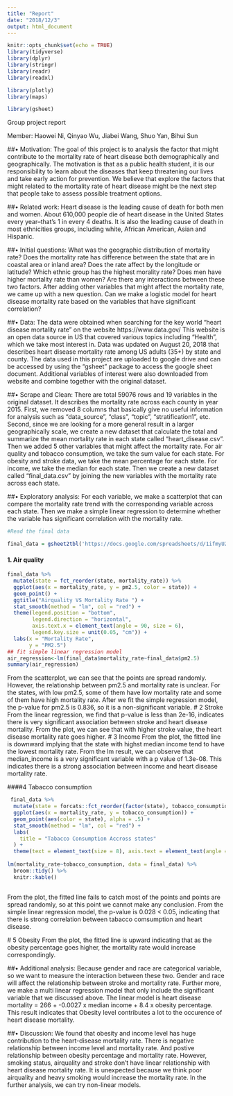 ```yaml
---
title: "Report"
date: "2018/12/3"
output: html_document
---
```


```r
knitr::opts_chunk$set(echo = TRUE)
library(tidyverse)
library(dplyr)
library(stringr)
library(readr)
library(readxl)

library(plotly)
library(maps)

library(gsheet)
```

Group project report

Member: Haowei Ni, Qinyao Wu, Jiabei Wang, Shuo Yan, Bihui Sun 

##• Motivation: 
The goal of this project is to analysis the factor that might contribute to the mortality rate of heart disease both demographically and geographically. The motivation is that as a public health student, it is our responsibility to learn about the diseases that keep threatening our lives and take early action for prevention. We believe that explore the factors that might related to the mortality rate of heart disease might be the next step that people take to assess possible treatment options. 

##•	Related work: 
Heart disease is the leading cause of death for both men and women. About 610,000 people die of heart disease in the United States every year–that’s 1 in every 4 deaths. It is also the leading cause of death in most ethnicities groups, including white, African American, Asian and Hispanic. 

##•	Initial questions: 
What was the geographic distribution of mortality rate? Does the mortality rate has difference between the state that are in coastal area or inland area? Does the rate affect by the longitude or latitude? Which ethnic group has the highest morality rate? Does men have higher mortality rate than women? Are there any interactions between these two factors. After adding other variables that might affect the mortality rate, we came up with a new question. Can we make a logistic model for heart disease mortality rate based on the variables that have significant correlation? 

##•	Data: 
The data were obtained when searching for the key world “heart disease mortality rate” on the website https://www.data.gov/ This website is an open data source in US that covered various topics including “Health”, which we take most interest in. Data was updated on August 20, 2018 that describes heart disease mortality rate among US adults (35+) by state and county. The data used in this project are uploaded to google drive and can be accessed by using the "gsheet" package to access the google sheet document.  Additional variables of interest were also downloaded from website and combine together with the original dataset. 

##•	Scrape and Clean: 
There are total 59076 rows and 19 variables in the original dataset. It describes the mortality rate across each county in year 2015. First, we removed 8 columns that basically give no useful information for analysis such as “data_source”, “class”, “topic”, “stratification1”, etc. Second, since we are looking for a more general result in a larger geographically scale, we create a new dataset that calculate the total and summarize the mean mortality rate in each state called “heart_disease.csv”. Then we added 5 other variables that might affect the mortality rate. For air quality and tobacco consumption, we take the sum value for each state. For obesity and stroke data, we take the mean percentage for each state. For income, we take the median for each state. Then we create a new dataset called “final_data.csv” by joining the new variables with the mortality rate across each state. 

##•	Exploratory analysis: 
For each variable, we make a scatterplot that can compare the mortality rate trend with the corresponding variable across each state. Then we make a simple linear regression to determine whether the variable has significant correlation with the mortality rate. 


```r
#Read the final data

final_data = gsheet2tbl('https://docs.google.com/spreadsheets/d/1ifmyU22AaB81PvMDCCRrsIqtifa0FuKhH5MpI_FU0Sc/edit?usp=sharing')
```


#### 1. Air quality 
 
```r
final_data %>% 
  mutate(state = fct_reorder(state, mortality_rate)) %>% 
  ggplot(aes(x = mortality_rate, y = pm2.5, color = state)) + 
  geom_point() +
  ggtitle("Airquality VS Mortality Rate ") +
  stat_smooth(method = "lm", col = "red") +
  theme(legend.position = "bottom",
        legend.direction = "horizontal",
        axis.text.x = element_text(angle = 90, size = 6),
        legend.key.size = unit(0.05, "cm")) + 
  labs(x = "Mortality Rate",
       y = "PM2.5") 
## fit simple linear regression model 
air_regression<-lm(final_data$mortality_rate~final_data$pm2.5) 
summary(air_regression)
```
 
 
 From the scatterplot, we can see that the points are spread randomly. However, the relationship between pm2.5 and mortality rate is unclear. For the states, with low pm2.5, some of them have low mortality rate and some of them have high mortality rate. After we fit the simple regression model, the p-value for pm2.5 is 0.836, so it is a non-significant variable. # 2 Stroke From the linear regression, we find that p-value is less than 2e-16, indicates there is very significant association between stroke and heart disease mortality. From the plot, we can see that with higher stroke value, the heart disease mortality rate goes higher. # 3 Income From the plot, the fitted line is downward implying that the state with highst median income tend to have the lowest mortality rate. From the lm result, we can observe that median_income is a very significant variable with a p value of 1.3e-08. This indicates there is a strong association between income and heart disease mortality rate. 



####4 Tabacco consumption 
 
 
```r
 
 final_data %>%
  mutate(state = forcats::fct_reorder(factor(state), tobacco_consumption)) %>%
  ggplot(aes(x = mortality_rate, y = tobacco_consumption)) + 
  geom_point(aes(color = state), alpha = .5) +
  stat_smooth(method = "lm", col = "red") +
  labs(
    title = "Tabacco Consumption Accross states"
  ) +
  theme(text = element_text(size = 8), axis.text = element_text(angle = 60, hjust = 1), legend.position = "bottom")
 
lm(mortality_rate~tobacco_consumption, data = final_data) %>%
  broom::tidy() %>% 
  knitr::kable()
  
```
 
 From the plot, the fitted line fails to catch most of the points and points are spread randomly, so at this point we cannot make any conclusion. From the simple linear regression model, the p-value is 0.028 < 0.05, indicating that there is strong correlation between tabacco comsumption and heart disease. 
 
 
 # 5 Obesity From the plot, the fitted line is upward indicating that as the obesity percentage goes higher, the mortality rate would increase correspondingly. 

##•	Additional analysis: 
Because gender and race are categorical variable, so we want to measure the interaction between these two. Gender and race will affect the relationship between stroke and mortality rate. Further more, we make a multi linear regression model that only include the significant variable that we discussed above. The linear model is heart disease mortality = 266 + -0.0027 x median income + 8.4 x obesity percentage. 
This result indicates that Obesity level contributes a lot to the occurence of heart disease mortality. 

##•	Discussion: 
We found that obesity and income level has huge contribution to the heart-disease mortality rate. There is negative relationship between income level and mortality rate. And postive relationship between obesity percentage and mortality rate. However, smoking status, airquality and stroke don't have linear relationship with heart disease mortality rate. It is unexpected because we think poor airquality and heavy smoking would increase the mortality rate. In the further analysis, we can try non-linear models.    
